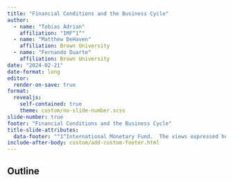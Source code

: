 ```yaml
---
title: "Financial Conditions and the Business Cycle"
author:
  - name: "Tobias Adrian"
    affiliation: "IMF^1^"
  - name: "Matthew DeHaven"
    affiliation: Brown University
  - name: "Fernando Duarte"
    affiliation: Brown University
date: "2024-02-21"
date-format: long
editor:
  render-on-save: true
format:
  revealjs:
    self-contained: true
    theme: custom/no-slide-number.scss
slide-number: true
footer: "Financial Conditions and the Business Cycle"
title-slide-attributes: 
  data-footer: "^1^International Monetary Fund.  The views expressed here are the authors’ and are not necessarily representative of the views of the International Monetary Fund, its Management, or its Executive Directors."
include-after-body: custom/add-custom-footer.html
---
```



## Outline

## 